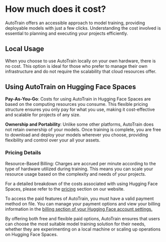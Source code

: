 # How much does it cost?

AutoTrain offers an accessible approach to model training, providing deployable models 
with just a few clicks. Understanding the cost involved is essential to planning and 
executing your projects efficiently.


## Local Usage

When you choose to use AutoTrain locally on your own hardware, there is no cost. 
This option is ideal for those who prefer to manage their own infrastructure and 
do not require the scalability that cloud resources offer.

## Using AutoTrain on Hugging Face Spaces

**Pay-As-You-Go**: Costs for using AutoTrain in Hugging Face Spaces are based on the 
computing resources you consume. This flexible pricing structure ensures you only pay 
for what you use, making it cost-effective and scalable for projects of any size.


**Ownership and Portability**: Unlike some other platforms, AutoTrain does not retain 
ownership of your models. Once training is complete, you are free to download and 
deploy your models wherever you choose, providing flexibility and control over your all your assets.

### Pricing Details

Resource-Based Billing: Charges are accrued per minute according to the type of hardware 
utilized during training. This means you can scale your resource usage based on the 
complexity and needs of your projects.

For a detailed breakdown of the costs associated with using Hugging Face Spaces, 
please refer to the [pricing](https://huggingface.co/pricing#spaces) section on our website.

To access the paid features of AutoTrain, you must have a valid payment method on file. 
You can manage your payment options and view your billing information in 
the [billing section of your Hugging Face account settings.](https://huggingface.co/settings/billing)

By offering both free and flexible paid options, AutoTrain ensures that users can choose 
the most suitable model training solution for their needs, whether they are experimenting 
on a local machine or scaling up operations on Hugging Face Spaces.
